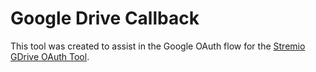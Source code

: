 

# Google Drive Callback 

This tool was created to assist in the Google OAuth flow for the [Stremio GDrive OAuth Tool](/stremio/addons/stremio-gdrive#oauth-tool).

<Callback />